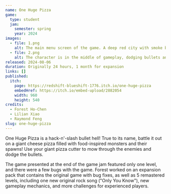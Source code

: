 ```yaml
---
name: One Huge Pizza
game:
  type: student
  jam:
    semester: spring
    year: 2024
images:
  - file: 1.png
    alt: The main menu screen of the game. A deep red city with smoke billowing out is depicted.
  - file: 2.png
    alt: The character is in the middle of gameplay, dodging bullets and attacking the pineapple monster boss.
released: 2024-08-06
duration: Originally 24 hours, 1 month for expansion
links: []
published:
  itch:
    page: https://redshift-blueshift-1776.itch.io/one-huge-pizza
    embedHref: https://itch.io/embed-upload/2882054
    width: 960
    height: 540
credits:
  - Forest Ho-Chen
  - Lilian Xiao
  - Raymond Feng
slug: one-huge-pizza
---
```


One Huge Pizza is a hack-n'-slash bullet hell! True to its name, battle it out on a giant cheese pizza filled with food-inspired monsters and their spawns! Use your giant pizza cutter to mow through the enemies and dodge the bullets.

The game presented at the end of the game jam featured only one level, and there were a few bugs with the game. Forest worked on an expansion pack that contains the original game with bug fixes, as well as 5 remastered levels, including one new original rock song ("Only You Know"), new gameplay mechanics, and more challenges for experienced players.
